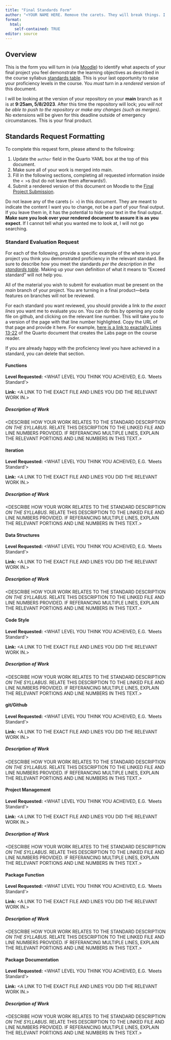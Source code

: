 ```yaml
---
title: "Final Standards Form"
author: "<YOUR NAME HERE. Remove the carets. They will break things. I just include them so you know to replace this stuff.>"
format:
  html:
    self-contained: TRUE
editor: source
---
```


## Overview

This is the form you will turn in (via [Moodle](https://moodle.smith.edu/mod/assign/view.php?id=1039310)) to identify what aspects of your final project you feel demonstrate the learning objectives as described in the course syllabus [standards table](https://adv-r-programming.github.io/Adv-R-Reader/syllabus/#standards). This is your last opportunity to raise your proficiency levels in the course. You *must* turn in a *rendered* version of this document. 

I will be looking at the version of your repository on your **main** branch as it is at **9:25am, 5/8/2023**. After this time the repository will lock; *you will not be able to push to the repository or make any changes (such as merges)*. No extensions will be given for this deadline outside of emergency circumstances. This is your final product.

## Standards Request Formatting

To complete this request form, please attend to the following:

1. Update the `author` field in the Quarto YAML box at the top of this document. 
2. Make sure all of your work is merged into main.
3. Fill in the following sections, completing all requested information inside the `< >`s (but do not leave them afterwards!).
4. Submit a rendered version of this document on Moodle to the [Final Project Submission](https://moodle.smith.edu/mod/assign/view.php?id=1039310).

Do not leave any of the carets (`< >`) in this document. They are meant to indicate the content I want you to change, not be a part of your final output. If you leave them in, it has the potential to hide your text in the final output. **Make sure you look over your rendered document to assure it is as you expect**. If I cannot tell what you wanted me to look at, I will not go searching.

### Standard Evaluation Request

For each of the following, provide a specific example of the where in your project you think you demonstrated proficiency in the relevant standard. Be sure to describe how you meet the standards *per the description in the [standards table](https://adv-r-programming.github.io/Adv-R-Reader/syllabus/#standards)*. Making up your own definition of what it means to "Exceed standard" will not help you.

All of the material you wish to submit for evaluation must be present on the *main* branch of your project. You are turning in a final product---beta features on branches will not be reviewed.

For each standard you want reviewed, you should provide a link *to the exact lines* you want me to evaluate you on. You can do this by opening any code file on github, and clicking on the relevant line number. This will take you to a version of the page with that line number highlighted. Copy the URL of that page and provide it here. For example, [here is a link to exactally Lines 13-22](https://github.com/Adv-R-Programming/Adv-R-Reader/blob/main/content/labs/_index.en.md?plain=1#L13-L22) of the Quarto document that creates the Labs page on the course reader.

If you are already happy with the proficiency level you have achieved in a standard, you can delete that section. 

#### Functions

**Level Requested:** <WHAT LEVEL YOU THINK YOU ACHEIVED, E.G. 'Meets Standard'>

**Link:** <A LINK TO THE EXACT FILE AND LINES YOU DID THE RELEVANT WORK IN.>

##### Description of Work 

<DESCRIBE HOW YOUR WORK RELATES TO THE STANDARD DESCRIPTION *ON THE SYLLABUS*. RELATE THIS DESCRIPTION TO THE LINKED FILE AND LINE NUMBERS PROVIDED. IF REFERANCING MULTIPLE LINES, EXPLAIN THE RELEVANT PORTIONS AND LINE NUMBERS IN THIS TEXT.>

#### Iteration

**Level Requested:** <WHAT LEVEL YOU THINK YOU ACHEIVED, E.G. 'Meets Standard'>

**Link:** <A LINK TO THE EXACT FILE AND LINES YOU DID THE RELEVANT WORK IN.>

##### Description of Work 

<DESCRIBE HOW YOUR WORK RELATES TO THE STANDARD DESCRIPTION *ON THE SYLLABUS*. RELATE THIS DESCRIPTION TO THE LINKED FILE AND LINE NUMBERS PROVIDED. IF REFERANCING MULTIPLE LINES, EXPLAIN THE RELEVANT PORTIONS AND LINE NUMBERS IN THIS TEXT.>

#### Data Structures

**Level Requested:** <WHAT LEVEL YOU THINK YOU ACHEIVED, E.G. 'Meets Standard'>

**Link:** <A LINK TO THE EXACT FILE AND LINES YOU DID THE RELEVANT WORK IN.>

##### Description of Work 

<DESCRIBE HOW YOUR WORK RELATES TO THE STANDARD DESCRIPTION *ON THE SYLLABUS*. RELATE THIS DESCRIPTION TO THE LINKED FILE AND LINE NUMBERS PROVIDED. IF REFERANCING MULTIPLE LINES, EXPLAIN THE RELEVANT PORTIONS AND LINE NUMBERS IN THIS TEXT.>

#### Code Style

**Level Requested:** <WHAT LEVEL YOU THINK YOU ACHEIVED, E.G. 'Meets Standard'>

**Link:** <A LINK TO THE EXACT FILE AND LINES YOU DID THE RELEVANT WORK IN.>

##### Description of Work 

<DESCRIBE HOW YOUR WORK RELATES TO THE STANDARD DESCRIPTION *ON THE SYLLABUS*. RELATE THIS DESCRIPTION TO THE LINKED FILE AND LINE NUMBERS PROVIDED. IF REFERANCING MULTIPLE LINES, EXPLAIN THE RELEVANT PORTIONS AND LINE NUMBERS IN THIS TEXT.>

#### git/Github

**Level Requested:** <WHAT LEVEL YOU THINK YOU ACHEIVED, E.G. 'Meets Standard'>

**Link:** <A LINK TO THE EXACT FILE AND LINES YOU DID THE RELEVANT WORK IN.>

##### Description of Work 

<DESCRIBE HOW YOUR WORK RELATES TO THE STANDARD DESCRIPTION *ON THE SYLLABUS*. RELATE THIS DESCRIPTION TO THE LINKED FILE AND LINE NUMBERS PROVIDED. IF REFERANCING MULTIPLE LINES, EXPLAIN THE RELEVANT PORTIONS AND LINE NUMBERS IN THIS TEXT.>

#### Project Management

**Level Requested:** <WHAT LEVEL YOU THINK YOU ACHEIVED, E.G. 'Meets Standard'>

**Link:** <A LINK TO THE EXACT FILE AND LINES YOU DID THE RELEVANT WORK IN.>

##### Description of Work 

<DESCRIBE HOW YOUR WORK RELATES TO THE STANDARD DESCRIPTION *ON THE SYLLABUS*. RELATE THIS DESCRIPTION TO THE LINKED FILE AND LINE NUMBERS PROVIDED. IF REFERANCING MULTIPLE LINES, EXPLAIN THE RELEVANT PORTIONS AND LINE NUMBERS IN THIS TEXT.>

#### Package Function

**Level Requested:** <WHAT LEVEL YOU THINK YOU ACHEIVED, E.G. 'Meets Standard'>

**Link:** <A LINK TO THE EXACT FILE AND LINES YOU DID THE RELEVANT WORK IN.>

##### Description of Work 

<DESCRIBE HOW YOUR WORK RELATES TO THE STANDARD DESCRIPTION *ON THE SYLLABUS*. RELATE THIS DESCRIPTION TO THE LINKED FILE AND LINE NUMBERS PROVIDED. IF REFERANCING MULTIPLE LINES, EXPLAIN THE RELEVANT PORTIONS AND LINE NUMBERS IN THIS TEXT.>

#### Package Documentation

**Level Requested:** <WHAT LEVEL YOU THINK YOU ACHEIVED, E.G. 'Meets Standard'>

**Link:** <A LINK TO THE EXACT FILE AND LINES YOU DID THE RELEVANT WORK IN.>

##### Description of Work 

<DESCRIBE HOW YOUR WORK RELATES TO THE STANDARD DESCRIPTION *ON THE SYLLABUS*. RELATE THIS DESCRIPTION TO THE LINKED FILE AND LINE NUMBERS PROVIDED. IF REFERANCING MULTIPLE LINES, EXPLAIN THE RELEVANT PORTIONS AND LINE NUMBERS IN THIS TEXT.>
